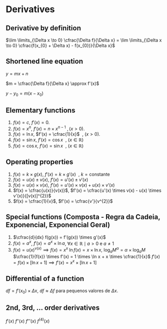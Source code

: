 # Derivatives

## Derivative by definition

$\lim \limits_{\Delta x \to 0} \cfrac{\Delta f}{\Delta x} = \lim \limits_{\Delta x \to 0} \cfrac{f(x_{0} + \Delta x) - f(x_{0})}{\Delta x}$

## Shortened line equation

$y = mx + n$

$m = \cfrac{\Delta f}{\Delta x} \approx f'(x)$

$y - y_{0} = m(x - x_{0})$

## Elementary functions

1. $f(x) = c$, $f'(x) = 0$.
2. $f(x) = x^{n}$, $f'(x) = n \times x^{n-1} \ , (x >0)$.
3. $f(x) = \ln x$, $f'(x) = \cfrac{1}{x}$ \ , $(x > 0)$.
4. $f(x) = \sin x$, $f'(x) = \cos x$ \ , $(x \in \mathbb{R})$
5. $f(x) = \cos x$, $f'(x) = \sin x$ \ , $(x \in \mathbb{R})$

## Operating properties

1. $f(x) = k \times g(x)$, $f'(x) = k \times g'(x)$ \ , $k = \text{constante}$
2. $f(x) = u(x) \pm v(x)$, $f'(x) = u'(x) \pm v'(x)$
3. $f(x) = u(x) \times v(x)$, $f'(x) = u'(x) \times v(x) + u(x) \times v'(x)$
4. $f(x) = \cfrac{u(x)}{v(x)}$, $f'(x) = \cfrac{u'(x) \times v(x) - u(x) \times v'(x)}{[v(x)]^{2}}$
5. $f(x) = \cfrac{1}{v}$, $f'(x) = \cfrac{v'}{v^{2}}$

## Special functions (Composta - Regra da Cadeia, Exponencial, Exponencial Geral)

1. $\cfrac{d}{dx} f(g(x)) = f'(g(x)) \times g'(x)$
2. $f(x) = a^{x}$, $f'(x) = a^{x} \times \ln a$, $\forall x \in \mathbb{R} \mid a > 0$ e $a \neq 1$
3. $f(x) = u(x)^{v(x)} \implies f(x) = x^{x}$
    $\ln f(x) = x \times \ln x$, $\log_{a} M^{\alpha} = \alpha \times \log_{a} M$
    $\cfrac{1}{f(x)} \times f'(x) = 1 \times \ln x + x \times \cfrac{1}{x}$
    $f'(x) = f(x) \times [\ln x +1] \implies f'(x) = x^{x} \times [\ln x + 1]$

## Differential of a function

$df = f'(x_{0}) \times \Delta x$, $df \approx \Delta f$ para pequenos valores de $\Delta x$.

## 2nd, 3rd, ... order derivatives

$f'(x) \ f''(x) \ f'''(x) \ f^{(4)}(x)$
